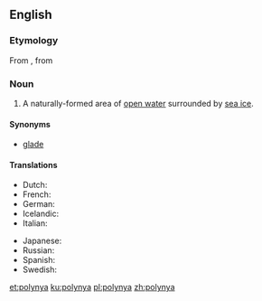 ==English==
{{wikipedia}}

===Etymology===
From {{etyl|ru|en}} {{term|lang=ru|полынья́||ice hole}}, from {{term|lang=ru|по́лый||hollow}}

===Noun===
{{en-noun}}

# {{context|hydrology|lang=en}} A naturally-formed area of [[open water]] surrounded by [[sea ice]].

====Synonyms====
* [[glade]]

====Translations====
{{trans-top|an area of open water surrounded by sea ice}}
* Dutch: {{t+|nl|wakvlakte}}
* French: {{t+|fr|polynia|m}}
* German: {{t|de|Polynja|f}}
* Icelandic: {{t+|is|vök|f}}
* Italian: {{t|it|polynja|f}}
{{trans-mid}}
* Japanese: {{t|ja|ポリニヤ|tr=poriniya}}
* Russian: {{t+|ru|полынья́}}
* Spanish: {{t|es|polinia|f}}
* Swedish: {{t|sv|polynja}}
{{trans-bottom}}

[[et:polynya]]
[[ku:polynya]]
[[pl:polynya]]
[[zh:polynya]]